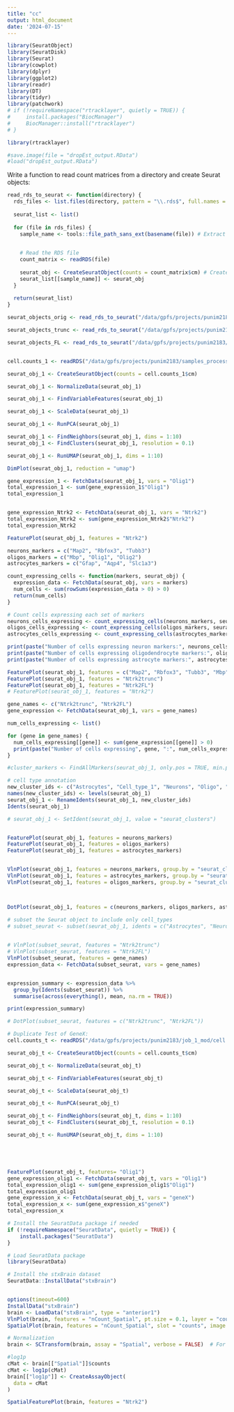 ```yaml
---
title: "cc"
output: html_document
date: '2024-07-15'
---
```


```r
library(SeuratObject)
library(SeuratDisk)
library(Seurat)
library(cowplot)
library(dplyr)
library(ggplot2)
library(readr)
library(DT)
library(tidyr)
library(patchwork)
# if (!requireNamespace("rtracklayer", quietly = TRUE)) {
#     install.packages("BiocManager")
#     BiocManager::install("rtracklayer")
# }

library(rtracklayer)

#save.image(file = "dropEst_output.RData")
#load("dropEst_output.RData")

```
Write a function to read count matrices from a directory and create Seurat objects:

```r

read_rds_to_seurat <- function(directory) {
  rds_files <- list.files(directory, pattern = "\\.rds$", full.names = TRUE) # List all .rds files in the directory
  
  seurat_list <- list()
  
  for (file in rds_files) {
    sample_name <- tools::file_path_sans_ext(basename(file)) # Extract sample name from filename (remove directory and extension)

    
    # Read the RDS file
    count_matrix <- readRDS(file)
    
    seurat_obj <- CreateSeuratObject(counts = count_matrix$cm) # Create Seurat object (from the count_matrix 'cm' element)
    seurat_list[[sample_name]] <- seurat_obj
  }
  
  return(seurat_list)
}

seurat_objects_orig <- read_rds_to_seurat("/data/gpfs/projects/punim2183/samples_processing/orig")

seurat_objects_trunc <- read_rds_to_seurat("/data/gpfs/projects/punim2183/samples_processing/trunc")

seurat_objects_FL <- read_rds_to_seurat("/data/gpfs/projects/punim2183/samples_processing/FL")



```

```r
cell.counts_1 <- readRDS("/data/gpfs/projects/punim2183/samples_processing/count_matrix.rds_10X04_2.bam.1_orig_s.gtf")

seurat_obj_1 <- CreateSeuratObject(counts = cell.counts_1$cm)

seurat_obj_1 <- NormalizeData(seurat_obj_1)

seurat_obj_1 <- FindVariableFeatures(seurat_obj_1)

seurat_obj_1 <- ScaleData(seurat_obj_1)

seurat_obj_1 <- RunPCA(seurat_obj_1)

seurat_obj_1 <- FindNeighbors(seurat_obj_1, dims = 1:10)
seurat_obj_1 <- FindClusters(seurat_obj_1, resolution = 0.1)

seurat_obj_1 <- RunUMAP(seurat_obj_1, dims = 1:10)

DimPlot(seurat_obj_1, reduction = "umap")

gene_expression_1 <- FetchData(seurat_obj_1, vars = "Olig1")
total_expression_1 <- sum(gene_expression_1$"Olig1")
total_expression_1


gene_expression_Ntrk2 <- FetchData(seurat_obj_1, vars = "Ntrk2")
total_expression_Ntrk2 <- sum(gene_expression_Ntrk2$"Ntrk2")
total_expression_Ntrk2

FeaturePlot(seurat_obj_1, features = "Ntrk2")

```

```r

neurons_markers = c("Map2", "Rbfox3", "Tubb3")
oligos_markers = c("Mbp", "Olig1", "Olig2")
astrocytes_markers = c("Gfap", "Aqp4", "Slc1a3")

count_expressing_cells <- function(markers, seurat_obj) {
  expression_data <- FetchData(seurat_obj, vars = markers)
  num_cells <- sum(rowSums(expression_data > 0) > 0)
  return(num_cells)
}

# Count cells expressing each set of markers
neurons_cells_expressing <- count_expressing_cells(neurons_markers, seurat_obj_1)
oligos_cells_expressing <- count_expressing_cells(oligos_markers, seurat_obj_1)
astrocytes_cells_expressing <- count_expressing_cells(astrocytes_markers, seurat_obj_1)

print(paste("Number of cells expressing neuron markers:", neurons_cells_expressing))
print(paste("Number of cells expressing oligodendrocyte markers:", oligos_cells_expressing))
print(paste("Number of cells expressing astrocyte markers:", astrocytes_cells_expressing))
```

```r
FeaturePlot(seurat_obj_1, features = c("Map2", "Rbfox3", "Tubb3", "Mbp", "Olig1", "Olig2", "Gfap", "Aqp4", "Slc1a3"))
FeaturePlot(seurat_obj_1, features = "Ntrk2trunc")
FeaturePlot(seurat_obj_1, features = "Ntrk2FL")
# FeaturePlot(seurat_obj_1, features = "Ntrk2")


```

```r

gene_names <- c("Ntrk2trunc", "Ntrk2FL")  
gene_expression <- FetchData(seurat_obj_1, vars = gene_names)

num_cells_expressing <- list()

for (gene in gene_names) {
  num_cells_expressing[[gene]] <- sum(gene_expression[[gene]] > 0)
  print(paste("Number of cells expressing", gene, ":", num_cells_expressing[[gene]]))
}

```

```r
#cluster_markers <- FindAllMarkers(seurat_obj_1, only.pos = TRUE, min.pct = 0.25, logfc.threshold = 0.25)

# cell type annotation
new_cluster_ids <- c("Astrocytes", "Cell_type_1", "Neurons", "Oligo", "Cell_type_2", "Cell_type_3", "Oligo", "Cell_type_4", "Cell_type_5", "Cell_type_6")
names(new_cluster_ids) <- levels(seurat_obj_1)
seurat_obj_1 <- RenameIdents(seurat_obj_1, new_cluster_ids)
Idents(seurat_obj_1)

# seurat_obj_1 <- SetIdent(seurat_obj_1, value = "seurat_clusters")


FeaturePlot(seurat_obj_1, features = neurons_markers)
FeaturePlot(seurat_obj_1, features = oligos_markers)
FeaturePlot(seurat_obj_1, features = astrocytes_markers)


VlnPlot(seurat_obj_1, features = neurons_markers, group.by = "seurat_clusters")
VlnPlot(seurat_obj_1, features = astrocytes_markers, group.by = "seurat_clusters")
VlnPlot(seurat_obj_1, features = oligos_markers, group.by = "seurat_clusters")



DotPlot(seurat_obj_1, features = c(neurons_markers, oligos_markers, astrocytes_markers)) + RotatedAxis()

```

```r
# subset the Seurat object to include only cell_types 
# subset_seurat <- subset(seurat_obj_1, idents = c("Astrocytes", "Neurons", "Oligo"))
                     

# VlnPlot(subset_seurat, features = "Ntrk2trunc")
# VlnPlot(subset_seurat, features = "Ntrk2FL")
VlnPlot(subset_seurat, features = gene_names)
expression_data <- FetchData(subset_seurat, vars = gene_names)


expression_summary <- expression_data %>%
  group_by(Idents(subset_seurat)) %>%
  summarise(across(everything(), mean, na.rm = TRUE))

print(expression_summary)

# DotPlot(subset_seurat, features = c("Ntrk2trunc", "Ntrk2FL"))
```

```r
# Duplicate Test of GeneX:
cell.counts_t <- readRDS("/data/gpfs/projects/punim2183/job_1_mod/cell.counts.rds")

seurat_obj_t <- CreateSeuratObject(counts = cell.counts_t$cm)

seurat_obj_t <- NormalizeData(seurat_obj_t)

seurat_obj_t <- FindVariableFeatures(seurat_obj_t)

seurat_obj_t <- ScaleData(seurat_obj_t)

seurat_obj_t <- RunPCA(seurat_obj_t)

seurat_obj_t <- FindNeighbors(seurat_obj_t, dims = 1:10)
seurat_obj_t <- FindClusters(seurat_obj_t, resolution = 0.1)

seurat_obj_t <- RunUMAP(seurat_obj_t, dims = 1:10)





FeaturePlot(seurat_obj_t, features= "Olig1")
gene_expression_olig1 <- FetchData(seurat_obj_t, vars = "Olig1")
total_expression_olig1 <- sum(gene_expression_olig1$"Olig1")
total_expression_olig1
gene_expression_x <- FetchData(seurat_obj_t, vars = "geneX")
total_expression_x <- sum(gene_expression_x$"geneX")
total_expression_x


```

```r
# Install the SeuratData package if needed
if (!requireNamespace("SeuratData", quietly = TRUE)) {
    install.packages("SeuratData")
}

# Load SeuratData package
library(SeuratData)

# Install the stxBrain dataset
SeuratData::InstallData("stxBrain")


options(timeout=600)
InstallData("stxBrain")
brain <- LoadData("stxBrain", type = "anterior1")
VlnPlot(brain, features = "nCount_Spatial", pt.size = 0.1, layer = "counts") + NoLegend()
SpatialPlot(brain, features = "nCount_Spatial", slot = "counts", image.alpha = 1)

# Normalization 
brain <- SCTransform(brain, assay = "Spatial", verbose = FALSE)  # For SCTransform normalization

#log1p
cMat <- brain[["Spatial"]]$counts
cMat <- log1p(cMat)
brain[["log1p"]] <- CreateAssayObject(
  data = cMat
)

SpatialFeaturePlot(brain, features = "Ntrk2")

```



